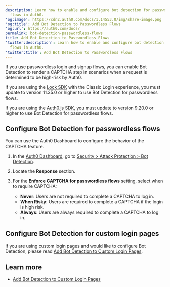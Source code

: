 ```yaml
---
description: Learn how to enable and configure bot detection for passwordless
  flows in Auth0.
'og:image': https://cdn2.auth0.com/docs/1.14553.0/img/share-image.png
'og:title': Add Bot Detection to Passwordless Flows
'og:url': https://auth0.com/docs/
permalink: bot-detection-passwordless-flows
title: Add Bot Detection to Passwordless Flows
'twitter:description': Learn how to enable and configure bot detection for passwordless
  flows in Auth0.
'twitter:title': Add Bot Detection to Passwordless Flows
---
```

If you use <Tooltip tip="Passwordless: Form of authentication that does not rely on a password as the first factor." cta="View Glossary" href="/docs/glossary?term=passwordless">passwordless</Tooltip> login and signup flows, you can enable <Tooltip tip="Passwordless: Form of authentication that does not rely on a password as the first factor." cta="View Glossary" href="/docs/glossary?term=Bot+Detection">Bot Detection</Tooltip> to render a CAPTCHA step in scenarios when a request is determined to be high-risk by Auth0.

<Warning>

If you are using the [Lock SDK](/docs/libraries/lock) with the Classic Login experience, you must update to version 11.35.0 or higher to use Bot Detection for passwordless flows.

If you are using the [Auth0.js SDK](/docs/libraries/auth0js), you must update to version 9.20.0 or higher to use Bot Detection for passwordless flows.

</Warning>

## Configure Bot Detection for passwordless flows

You can use the <Tooltip tip="Auth0 Dashboard: Auth0's main product to configure your services." cta="View Glossary" href="/docs/glossary?term=Auth0+Dashboard">Auth0 Dashboard</Tooltip> to configure the behavior of the CAPTCHA feature.

1. In the [Auth0 Dashboard](https://manage.auth0.com/dashboard), go to [Security > Attack Protection > Bot Detection](https://manage.auth0.com/dashboard/#/security/attack-protection/bot-detection).
2. Locate the **Response** section.
3. For the **Enforce CAPTCHA for passwordless flows** setting, select when to require CAPTCHA:

   * **Never**: Users are not required to complete a CAPTCHA to log in.
   * **When Risky**: Users are required to complete a CAPTCHA if the login is high risk.
   * **Always**: Users are always required to complete a CAPTCHA to log in.

## Configure Bot Detection for custom login pages

If you are using custom login pages and would like to configure Bot Detection, please read [Add Bot Detection to Custom Login Pages](/docs/secure/attack-protection/bot-detection/bot-detection-custom-login-pages).

## Learn more

* [Add Bot Detection to Custom Login Pages](/docs/secure/attack-protection/bot-detection/bot-detection-custom-login-pages)